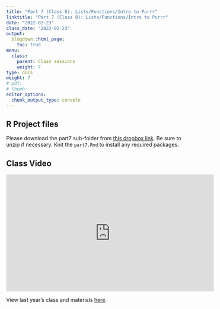 ```yaml
---
title: "Part 7 (Class 8): Lists/Functions/Intro to Purrr"
linktitle: "Part 7 (Class 8): Lists/Functions/Intro to Purrr"
date: "2022-02-23"
class_date: "2022-02-23"
output:
  blogdown::html_page:
    toc: true
menu:
  class:
    parent: Class sessions
    weight: 7
type: docs
weight: 7
# pdf: 
# thumb: 
editor_options: 
  chunk_output_type: console
---
```




## R Project files

Please download the part7 sub-folder from [this dropbox link](https://www.dropbox.com/sh/q4z72523kl84ywp/AAASb1YIFRpxzrjOeq1FVcXua?dl=0). Be sure to unzip if necessary. Knit the `part7.Rmd` to install any required packages.

## Class Video


<iframe width="560" height="315" src="https://www.youtube.com/embed/IJYgWOfZa-M" frameborder="0" allow="accelerometer; autoplay; clipboard-write; encrypted-media; gyroscope; picture-in-picture" allowfullscreen></iframe>


View last year's class and materials [here](https://sph-r-programming-2022.netlify.app/class/08-class/).
